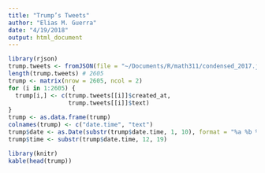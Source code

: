 ```yaml
---
title: "Trump’s Tweets"
author: "Elias M. Guerra"
date: "4/19/2018"
output: html_document
---
```


```r
library(rjson)
trump.tweets <- fromJSON(file = "~/Documents/R/math311/condensed_2017.json")
length(trump.tweets) # 2605
trump <- matrix(nrow = 2605, ncol = 2)
for (i in 1:2605) {
  trump[i,] <- c(trump.tweets[[i]]$created_at,
                 trump.tweets[[i]]$text)
}
trump <- as.data.frame(trump)
colnames(trump) <- c("date.time", "text")
trump$date <- as.Date(substr(trump$date.time, 1, 10), format = "%a %b %d %t")
trump$time <- substr(trump$date.time, 12, 19)
```

```r
library(knitr)
kable(head(trump))
```


